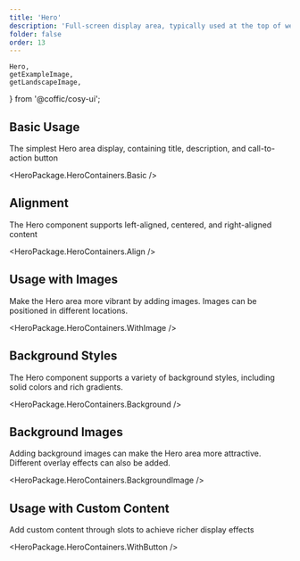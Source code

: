 ```yaml
---
title: 'Hero'
description: 'Full-screen display area, typically used at the top of website homepages or important pages, containing titles, descriptions, images, and call-to-action buttons'
folder: false
order: 13
---
```


    Hero,
    getExampleImage,
    getLandscapeImage,
} from '@coffic/cosy-ui';

## Basic Usage

The simplest Hero area display, containing title, description, and call-to-action button

<HeroPackage.HeroContainers.Basic />

## Alignment

The Hero component supports left-aligned, centered, and right-aligned content

<HeroPackage.HeroContainers.Align />

## Usage with Images

Make the Hero area more vibrant by adding images. Images can be positioned in different locations.

<HeroPackage.HeroContainers.WithImage />

## Background Styles

The Hero component supports a variety of background styles, including solid colors and rich gradients.

<HeroPackage.HeroContainers.Background />

## Background Images

Adding background images can make the Hero area more attractive. Different overlay effects can also be added.

<HeroPackage.HeroContainers.BackgroundImage />

## Usage with Custom Content

Add custom content through slots to achieve richer display effects

<HeroPackage.HeroContainers.WithButton />
